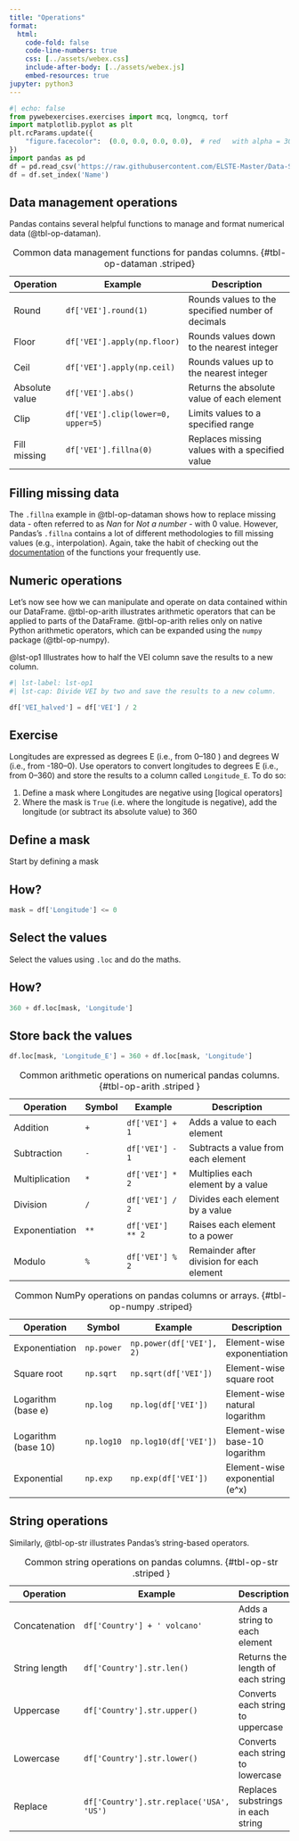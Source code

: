 ```yaml
---
title: "Operations"
format:
  html:
    code-fold: false
    code-line-numbers: true
    css: [../assets/webex.css]
    include-after-body: [../assets/webex.js]
    embed-resources: true 
jupyter: python3
---
```


```python
#| echo: false
from pywebexercises.exercises import mcq, longmcq, torf
import matplotlib.pyplot as plt
plt.rcParams.update({
    "figure.facecolor":  (0.0, 0.0, 0.0, 0.0),  # red   with alpha = 30%
})
import pandas as pd
df = pd.read_csv('https://raw.githubusercontent.com/ELSTE-Master/Data-Science/refs/heads/main/Data/dummy_volcanoes.csv', parse_dates=['Date']) # Load data
df = df.set_index('Name')
```



## Data management operations  {.unnumbered}

Pandas contains several helpful functions to manage and format numerical data (@tbl-op-dataman).

| Operation         | Example                                 | Description                                         |
|-------------------|-----------------------------------------|-----------------------------------------------------|
| Round             | `df['VEI'].round(1)`                    | Rounds values to the specified number of decimals   |
| Floor             | `df['VEI'].apply(np.floor)`             | Rounds values down to the nearest integer           |
| Ceil              | `df['VEI'].apply(np.ceil)`              | Rounds values up to the nearest integer             |
| Absolute value    | `df['VEI'].abs()`                       | Returns the absolute value of each element          |
| Clip              | `df['VEI'].clip(lower=0, upper=5)`      | Limits values to a specified range                  |
| Fill missing      | `df['VEI'].fillna(0)`                   | Replaces missing values with a specified value      |

: Common data management functions for pandas columns. {#tbl-op-dataman .striped}

::: {.callout-tip}
## Filling missing data
The `.fillna` example in @tbl-op-dataman shows how to replace [missing data]{.bg} - often referred to as *Nan* for *Not a number* - with 0 value. However, Pandas's `.fillna` contains a lot of different methodologies to fill missing values (e.g., interpolation). Again, take the habit of checking out the [documentation](https://pandas.pydata.org/docs/reference/api/pandas.DataFrame.fillna.html) of the functions your frequently use.
:::

## Numeric operations {.unnumbered}

Let's now see how we can manipulate and operate on data contained within our DataFrame. @tbl-op-arith illustrates [arithmetic]{.bg} operators that can be applied to parts of the DataFrame. @tbl-op-arith relies only on native Python arithmetic operators, which can be expanded using the `numpy` package (@tbl-op-numpy).

@lst-op1 Illustrates how to half the VEI column save the results to a new column.

```python
#| lst-label: lst-op1
#| lst-cap: Divide VEI by two and save the results to a new column.

df['VEI_halved'] = df['VEI'] / 2

```

::: {.callout-note}
## Exercise

Longitudes are expressed as degrees E (i.e., from 0–180 ) and degrees W (i.e., from -180–0). Use operators to convert longitudes to degrees E (i.e., from 0–360) and store the results to a column called `Longitude_E`. To do so:

1. Define a mask where Longitudes are negative using [logical operators]
2. Where the mask is `True` (i.e. where the longitude is negative), add the longitude (or subtract its absolute value) to 360


::: {.callout-tip collapse="true"}
## Define a mask
Start by defining a mask

::: {.callout-tip collapse="true"}
## How?

```python
mask = df['Longitude'] <= 0
```
:::

:::

::: {.callout-tip collapse="true"}
## Select the values
Select the values using `.loc` and do the maths.

::: {.callout-tip collapse="true"}
## How?

```python
360 + df.loc[mask, 'Longitude']
```
:::

:::

::: {.callout-tip collapse="true"}
## Store back the values

```python
df.loc[mask, 'Longitude_E'] = 360 + df.loc[mask, 'Longitude']
```
:::


:::

| Operation      | Symbol | Example                | Description                                 |
|----------------|--------|------------------------|---------------------------------------------|
| Addition       | `+`    | `df['VEI'] + 1`        | Adds a value to each element                |
| Subtraction    | `-`    | `df['VEI'] - 1`        | Subtracts a value from each element         |
| Multiplication | `*`    | `df['VEI'] * 2`        | Multiplies each element by a value          |
| Division       | `/`    | `df['VEI'] / 2`        | Divides each element by a value             |
| Exponentiation | `**`   | `df['VEI'] ** 2`       | Raises each element to a power              |
| Modulo         | `%`    | `df['VEI'] % 2`        | Remainder after division for each element   |

: Common arithmetic operations on numerical pandas columns. {#tbl-op-arith .striped   }


| Operation         | Symbol       | Example                        | Description                                      |
|-------------------|--------------------------|--------------------------------|--------------------------------------------------|
| Exponentiation    | `np.power`      | `np.power(df['VEI'], 2)`       | Element-wise exponentiation                      |
| Square root       | `np.sqrt`                | `np.sqrt(df['VEI'])`           | Element-wise square root                         |
| Logarithm (base e)| `np.log`                 | `np.log(df['VEI'])`            | Element-wise natural logarithm                   |
| Logarithm (base 10)| `np.log10`              | `np.log10(df['VEI'])`          | Element-wise base-10 logarithm                   |
| Exponential       | `np.exp`                 | `np.exp(df['VEI'])`            | Element-wise exponential (e^x)                   |

: Common NumPy operations on pandas columns or arrays. {#tbl-op-numpy .striped}



## String operations {.unnumbered}


Similarly, @tbl-op-str illustrates Pandas's [string-based]{.bg} operators.

| Operation         | Example                                 | Description                                         |
|-------------------|-----------------------------------------|-----------------------------------------------------|
| Concatenation     | `df['Country'] + ' volcano'`            | Adds a string to each element                       |
| String length     | `df['Country'].str.len()`                  | Returns the length of each string                   |
| Uppercase         | `df['Country'].str.upper()`             | Converts each string to uppercase                   |
| Lowercase         | `df['Country'].str.lower()`             | Converts each string to lowercase                   |
| Replace           | `df['Country'].str.replace('USA', 'US')`| Replaces substrings in each string                  |

: Common string operations on pandas columns. {#tbl-op-str .striped   }

